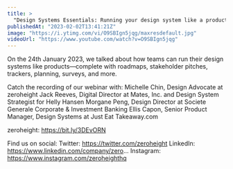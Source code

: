 ```yaml
---
title: >
  "Design Systems Essentials: Running your design system like a product"
publishedAt: "2023-02-02T13:41:21Z"
image: "https://i.ytimg.com/vi/O9SBIgn5jqg/maxresdefault.jpg"
videoUrl: "https://www.youtube.com/watch?v=O9SBIgn5jqg"
---
```


On the 24th January 2023, we talked about how teams can run their design systems like products—complete with roadmaps, stakeholder pitches, trackers, planning, surveys, and more.

Catch the recording of our webinar with:
Michelle Chin, Design Advocate at zeroheight
Jack Reeves, Digital Director at Mates, Inc. and Design System Strategist for Helly Hansen
Morgane Peng, Design Director at Societe Generale Corporate & Investment Banking
Ellis Capon, Senior Product Manager, Design Systems at Just Eat Takeaway.com

zeroheight: https://bit.ly/3DEvORN

Find us on social:
Twitter: https://twitter.com/zeroheight
LinkedIn: https://www.linkedin.com/company/zero...
Instagram: https://www.instagram.com/zeroheighthq
